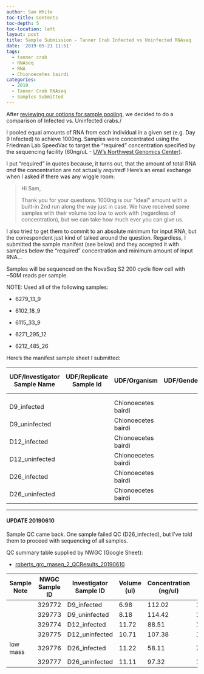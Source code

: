 ```yaml
---
author: Sam White
toc-title: Contents
toc-depth: 5
toc-location: left
layout: post
title: Sample Submission - Tanner Crab Infected vs Uninfected RNAseq
date: '2019-05-21 11:51'
tags:
  - tanner crab
  - RNAseq
  - RNA
  - Chionoecetes bairdi
categories:
  - 2019
  - Tanner Crab RNAseq
  - Samples Submitted
---
```

After [reviewing our options for sample pooling](https://robertslab.github.io/sams-notebook/posts/2019/2019-05-14-Library-Decisions---C.bairdi-RNAs-for-Library-Pools/), we decided to do a comparison of Infected vs. Uninfected crabs./

I pooled equal amounts of RNA from each individual in a given set (e.g. Day 9 Infected) to achieve 1000ng. Samples were concentrated using the Friedman Lab SpeedVac to target the "required" concentration specified by the sequencing facility (60ng/uL - [UW’s Northwest Genomics Center](https://nwgc.gs.washington.edu/)).

I put "required" in quotes because, it turns out, that the amount of total RNA _and_ the concentration are not actually _required_! Here's an email exchange when I asked if there was any wiggle room:

>Hi Sam,
>
Thank you for your questions. 1000ng is our "ideal" amount with a built-in 2nd run along the way just in case. We have received some samples with their volume too low to work with (regardless of concentration), but we can take how much ever you can give us.

I also tried to get them to commit to an absolute minimum for input RNA, but the correspondent just kind of talked around the question. Regardless, I submitted the sample manifest (see below) and they accepted it with samples below the "required" concentration and minimum amount of input RNA...

Samples will be sequenced on the NovaSeq S2 200 cycle flow cell with ~50M reads per sample.

NOTE: Used all of the following samples:

- 6279_13_9

- 6102_18_9

- 6115_33_9

- 6271_295_12

- 6212_485_26

Here's the manifest sample sheet I submitted:

| UDF/Investigator Sample Name | UDF/Replicate Sample Id | UDF/Organism        | UDF/Gender | UDF/Race | UDF/Concentration (ng\/uL) | UDF/Total Volume (uL) |
|------------------------------|-------------------------|---------------------|------------|----------|----------------------------|-----------------------|
|                              |                         |                     |            |          |                            |                       |
|                              |                         |                     |            |          |                            |                       |
| D9_infected                  |                         | Chionoecetes bairdi |            |          | 75                         | 10                    |
| D9_uninfected                |                         | Chionoecetes bairdi |            |          | 81                         | 10                    |
| D12_infected                 |                         | Chionoecetes bairdi |            |          | 57                         | 10                    |
| D12_uninfected               |                         | Chionoecetes bairdi |            |          | 74                         | 10                    |
| D26_infected                 |                         | Chionoecetes bairdi |            |          | 59                         | 10                    |
| D26_uninfected               |                         | Chionoecetes bairdi |            |          | 70                         | 10                    |


---

#### UPDATE 20190610

Sample QC came back. One sample failed QC (D26_infected), but I've told them to proceed with sequencing of all samples.

QC summary table supplied by NWGC (Google Sheet):

- [roberts_grc_rnaseq_2_QCResults_20190610](https://drive.google.com/file/d/0B2S_90rPaQMzNmVQZm51T0VjalBuWFMzR1NiMVJpUXdWdWsw/view?usp=sharing)

| Sample Note | NWGC Sample ID | Investigator Sample ID | Volume (ul) | Concentration (ng/ul) | Mass (ng) | QC Validation Pass/Fail |
|-------------|----------------|------------------------|-------------|-----------------------|-----------|-------------------------|
|             | 329772         | D9_infected            | 6.98        | 112.02                | 1005.95   | Pass                    |
|             | 329773         | D9_uninfected          | 8.18        | 114.42                | 1164.75   | Pass                    |
|             | 329774         | D12_infected           | 11.72       | 88.51                 | 1214.42   | Pass                    |
|             | 329775         | D12_uninfected         | 10.71       | 107.38                | 1364.77   | Pass                    |
| low mass    | 329776         | D26_infected           | 11.22       | 58.11                 | 768.25    | Fail                    |
|             | 329777         | D26_uninfected         | 11.11       | 97.32                 | 1275.92   | Pass                    |
